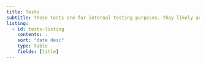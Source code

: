 ```yaml
---
title: Tests
subtitle: These tests are for internal testing purposes. They likely aren't of use to you unless you're editing Closeread itself.
listing:
  - id: tests-listing
    contents: .
    sort: "date desc"
    type: table
    fields: [title]
---
```


:::{#tests-listing}
:::